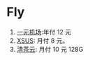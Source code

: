 # Fly

1. [一元机场](https://xn--4gq62f52gdss.com/):年付 12 元
2. [XSUS](https://xsus.moe/): 月付 8 元。
3. [清茶云](清茶云.com): 月付 10 元 128G

